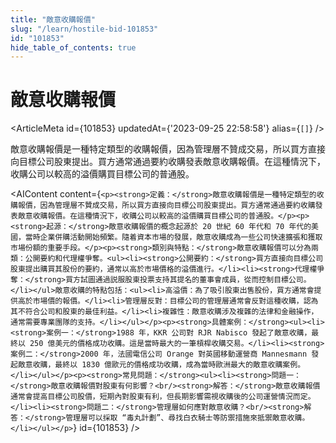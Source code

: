 ```yaml
---
title: "敵意收購報價"
slug: "/learn/hostile-bid-101853"
id: "101853"
hide_table_of_contents: true
---
```



# 敵意收購報價

<ArticleMeta id={101853} updatedAt={'2023-09-25 22:58:58'} alias={`[]`} />
<div className='border-solid border-b border-t-0 my-4 border-[var(--ifm-color-gray-300)]' />

敵意收購報價是一種特定類型的收購報價，因為管理層不贊成交易，所以買方直接向目標公司股東提出。買方通常通過要約收購發表敵意收購報價。在這種情況下，收購公司以較高的溢價購買目標公司的普通股。

<AIContent content={`<p><strong>定義：</strong>敵意收購報價是一種特定類型的收購報價，因為管理層不贊成交易，所以買方直接向目標公司股東提出。買方通常通過要約收購發表敵意收購報價。在這種情況下，收購公司以較高的溢價購買目標公司的普通股。</p><p><strong>起源：</strong>敵意收購報價的概念起源於 20 世紀 60 年代和 70 年代的美國，當時企業併購活動開始頻繁。隨着資本市場的發展，敵意收購成為一些公司快速擴張和獲取市場份額的重要手段。</p><p><strong>類別與特點：</strong>敵意收購報價可以分為兩類：公開要約和代理權爭奪。<ul><li><strong>公開要約：</strong>買方直接向目標公司股東提出購買其股份的要約，通常以高於市場價格的溢價進行。</li><li><strong>代理權爭奪：</strong>買方試圖通過説服股東投票支持其提名的董事會成員，從而控制目標公司。</li></ul>敵意收購的特點包括：<ul><li>高溢價：為了吸引股東出售股份，買方通常會提供高於市場價的報價。</li><li>管理層反對：目標公司的管理層通常會反對這種收購，認為其不符合公司和股東的最佳利益。</li><li>複雜性：敵意收購涉及複雜的法律和金融操作，通常需要專業團隊的支持。</li></ul></p><p><strong>具體案例：</strong><ul><li><strong>案例一：</strong>1988 年，KKR 公司對 RJR Nabisco 發起了敵意收購，最終以 250 億美元的價格成功收購。這是當時最大的一筆槓桿收購交易。</li><li><strong>案例二：</strong>2000 年，法國電信公司 Orange 對英國移動運營商 Mannesmann 發起敵意收購，最終以 1830 億歐元的價格成功收購，成為當時歐洲最大的敵意收購案例。</li></ul></p><p><strong>常見問題：</strong><ul><li><strong>問題一：</strong>敵意收購報價對股東有何影響？<br/><strong>解答：</strong>敵意收購報價通常會提高目標公司股價，短期內對股東有利，但長期影響需視收購後的公司運營情況而定。</li><li><strong>問題二：</strong>管理層如何應對敵意收購？<br/><strong>解答：</strong>管理層可以採取 “毒丸計劃”、尋找白衣騎士等防禦措施來抵禦敵意收購。</li></ul></p>`} id={101853} />
